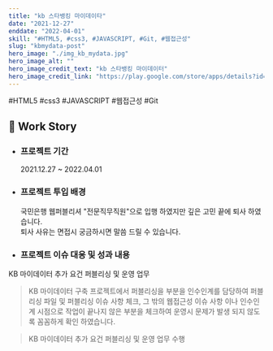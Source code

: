 ```yaml
---
title: "kb 스타뱅킹 마이데이타"
date: "2021-12-27"
enddate: "2022-04-01"
skill: "#HTML5, #css3, #JAVASCRIPT, #Git, #웹접근성"
slug: "kbmydata-post"
hero_image: "./img_kb_mydata.jpg"
hero_image_alt: ""
hero_image_credit_text: "kb 스타뱅킹 마이데이터"
hero_image_credit_link: "https://play.google.com/store/apps/details?id=com.kbstar.kbbank"
---
```


<div className="badge-wrap">
  <span className="badge badge-html">#HTML5</span>
  <span className="badge badge-css">#css3</span>
  <span className="badge badge-javscript">#JAVASCRIPT</span>
  <span className="badge badge-wa">#웹접근성</span>
  <span className="badge badge-git">#Git</span>
</div>

## 🎤 Work Story

- ### 프로젝트 기간

  2021.12.27 ~ 2022.04.01

- ### 프로젝트 투입 배경

  국민은행 웹퍼블리셔 "전문직무직원"으로 입행 하였지만 깊은 고민 끝에 퇴사 하였습니다. <br/> 퇴사 사유는 면접시 궁금하시면 말씀 드릴 수 있습니다.

- ### 프로젝트 이슈 대응 및 성과 내용

KB 마이데이터 추가 요건 퍼블리싱 및 운영 업무

> KB 마이데이터 구축 프로젝트에서 퍼블리싱을 부분을 인수인계를 담당하여 퍼블리싱 파일 및 퍼블리싱 이슈 사항 체크, 그 밖의 웹접근성 이슈 사항 이나 인수인계 시점으로 작업이 끝나지 않은 부분을 체크하여 운영시 문제가 발생 되지 않도록 꼼꼼하게 확인 하였습니다.

> KB 마이데이터 추가 요건 퍼블리싱 및 운영 업무 수행
